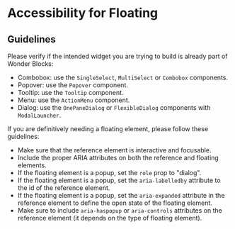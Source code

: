 
<Meta title="Packages / Floating / Floating / Accessibility" />

# Accessibility for Floating

## Guidelines

Please verify if the intended widget you are trying to build is already part of
Wonder Blocks:

- Combobox: use the `SingleSelect`, `MultiSelect` or `Combobox` components.
- Popover: use the `Popover` component.
- Tooltip: use the `Tooltip` component.
- Menu: use the `ActionMenu` component.
- Dialog: use the `OnePaneDialog` or `FlexibleDialog` components with
  `ModalLauncher`.

If you are definitively needing a floating element, please follow these
guidelines:

- Make sure that the reference element is interactive and focusable.
- Include the proper ARIA attributes on both the reference and floating
  elements.
- If the floating element is a popup, set the `role` prop to "dialog".
- If the floating element is a popup, set the `aria-labelledby` attribute to
  the id of the reference element.
- If the floating element is a popup, set the `aria-expanded` attribute in
  the reference element to define the open state of the floating element.
- Make sure to include `aria-haspopup` or `aria-controls` attributes on the
  reference element (it depends on the type of floating element).
